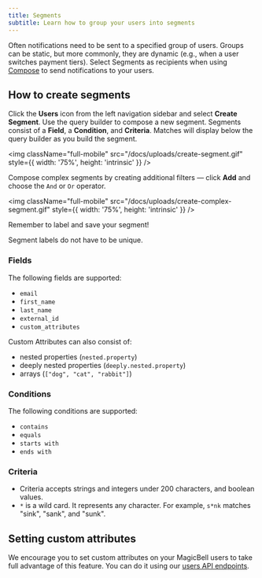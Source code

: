 ```yaml
---
title: Segments
subtitle: Learn how to group your users into segments
---
```


Often notifications need to be sent to a specified group of users. Groups can be static, but more commonly, they are dynamic (e.g., when a user switches payment tiers). Select Segments as recipients when using [Compose](/docs/compose) to send notifications to your users.

## How to create segments

Click the **Users** icon from the left navigation sidebar and select **Create Segment**. Use the query builder to compose a new segment. Segments consist of a **Field**, a **Condition**, and **Criteria**. Matches will display below the query builder as you build the segment.

<img
  className="full-mobile"
  src="/docs/uploads/create-segment.gif"
  style={{ width: '75%', height: 'intrinsic' }}
/>

Compose complex segments by creating additional filters — click **Add** and choose the `And` or `Or` operator.

<img
  className="full-mobile"
  src="/docs/uploads/create-complex-segment.gif"
  style={{ width: '75%', height: 'intrinsic' }}
/>

Remember to label and save your segment!

<Note>
Segment labels do not have to be unique.
</Note>

### Fields

The following fields are supported:

- `email`
- `first_name`
- `last_name`
- `external_id`
- `custom_attributes`

Custom Attributes can also consist of:

- nested properties (`nested.property`)
- deeply nested properties (`deeply.nested.property`)
- arrays (`["dog", "cat", "rabbit"]`)

### Conditions

The following conditions are supported:

- `contains`
- `equals`
- `starts with`
- `ends with`

### Criteria

- Criteria accepts strings and integers under 200 characters, and boolean values.
- `*` is a wild card. It represents any character. For example, `s*nk` matches "sink", "sank", and "sunk".

## Setting custom attributes

We encourage you to set custom
attributes on your MagicBell users to take full advantage of this feature. You can do it using our [users API endpoints](/docs/rest-api/reference#create-user).
